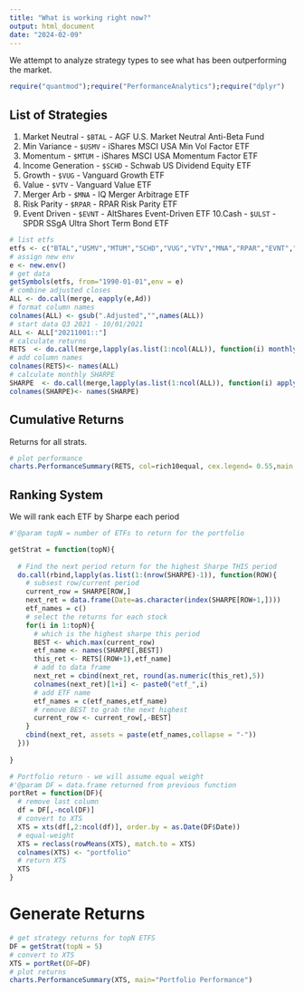 ```yaml
---
title: "What is working right now?"
output: html_document
date: "2024-02-09"
---
```

We attempt to analyze strategy types to see what has been outperforming the market. 
```r
require("quantmod");require("PerformanceAnalytics");require("dplyr")
```

## List of Strategies

1. Market Neutral    - `$BTAL` - AGF U.S. Market Neutral Anti-Beta Fund
2. Min Variance      - `$USMV` - iShares MSCI USA Min Vol Factor ETF
3. Momentum          - `$MTUM` - iShares MSCI USA Momentum Factor ETF
4. Income Generation - `$SCHD` - Schwab US Dividend Equity ETF
5. Growth            - `$VUG`  - Vanguard Growth ETF
6. Value             - `$VTV`  - Vanguard Value ETF
7. Merger Arb        - `$MNA`  - IQ Merger Arbitrage ETF
8. Risk Parity       - `$RPAR` - RPAR Risk Parity ETF
9. Event Driven      - `$EVNT` - AltShares Event-Driven ETF
10.Cash              - `$ULST` - SPDR SSgA Ultra Short Term Bond ETF

```r
# list etfs
etfs <- c("BTAL","USMV","MTUM","SCHD","VUG","VTV","MNA","RPAR","EVNT","ULST")
# assign new env
e <- new.env()
# get data
getSymbols(etfs, from="1990-01-01",env = e)
# combine adjusted closes
ALL <- do.call(merge, eapply(e,Ad))
# format column names
colnames(ALL) <- gsub(".Adjusted","",names(ALL))
# start data Q3 2021 - 10/01/2021
ALL <- ALL["20211001::"]
# calculate returns
RETS  <- do.call(merge,lapply(as.list(1:ncol(ALL)), function(i) monthlyReturn(x=ALL[,i])))
# add column names
colnames(RETS)<- names(ALL)
# calculate monthly SHARPE
SHARPE  <- do.call(merge,lapply(as.list(1:ncol(ALL)), function(i) apply.monthly(x = ROC(ALL[,i]), FUN = function(x){mean(x, na.rm=TRUE)/sd(x,na.rm = T)})))
colnames(SHARPE)<- names(SHARPE)
```

## Cumulative Returns
Returns for all strats.
```r
# plot performance
charts.PerformanceSummary(RETS, col=rich10equal, cex.legend= 0.55,main = "Cumumlative Returns")
```

## Ranking System
We will rank each ETF by Sharpe each period
```r
#'@param topN = number of ETFs to return for the portfolio

getStrat = function(topN){
  
  # Find the next period return for the highest Sharpe THIS period
  do.call(rbind,lapply(as.list(1:(nrow(SHARPE)-1)), function(ROW){
    # subsest row/current period
    current_row = SHARPE[ROW,]  
    next_ret = data.frame(Date=as.character(index(SHARPE[ROW+1,])))
    etf_names = c()                    
    # select the returns for each stock
    for(i in 1:topN){
      # which is the highest sharpe this period
      BEST <- which.max(current_row)
      etf_name <- names(SHARPE[,BEST])
      this_ret <- RETS[(ROW+1),etf_name]
      # add to data frame
      next_ret = cbind(next_ret, round(as.numeric(this_ret),5))
      colnames(next_ret)[1+i] <- paste0("etf_",i)
      # add ETF name
      etf_names = c(etf_names,etf_name)
      # remove BEST to grab the next highest
      current_row <- current_row[,-BEST]
    }
    cbind(next_ret, assets = paste(etf_names,collapse = "-"))
  }))
  
}

# Portfolio return - we will assume equal weight
#'@param DF = data.frame returned from previous function
portRet = function(DF){
  # remove last column
  df = DF[,-ncol(DF)]
  # convert to XTS
  XTS = xts(df[,2:ncol(df)], order.by = as.Date(DF$Date))
  # equal-weight
  XTS = reclass(rowMeans(XTS), match.to = XTS)
  colnames(XTS) <- "portfolio"
  # return XTS
  XTS
}

```

# Generate Returns

```r
# get strategy returns for topN ETFS
DF = getStrat(topN = 5)
# convert to XTS
XTS = portRet(DF=DF)
# plot returns
charts.PerformanceSummary(XTS, main="Portfolio Performance")
```
